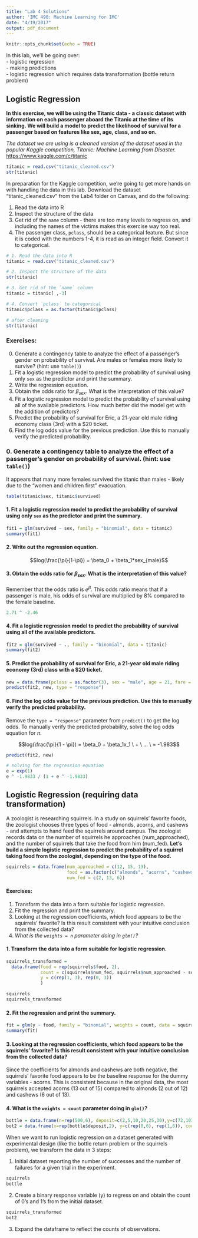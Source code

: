 ```yaml
---
title: "Lab 4 Solutions"
author: 'IMC 490: Machine Learning for IMC'
date: "4/19/2017"
output: pdf_document
---
```


```r
knitr::opts_chunk$set(echo = TRUE)
```

In this lab, we'll be going over:  
  - logistic regression  
  - making predictions  
  - logistic regression which requires data transformation (bottle return problem)

## Logistic Regression

**In this exercise, we will be using the Titanic data - a classic dataset with information on each passenger aboard the Titanic at the time of its sinking. We will build a model to predict the likelihood of survival for a passenger based on features like sex, age, class, and so on.**

*The dataset we are using is a cleaned version of the dataset used in the popular Kaggle competition, Titanic: Machine Learning from Disaster.* [https://www.kaggle.com/c/titanic](https://www.kaggle.com/c/titanic)

```r
titanic = read.csv("titanic_cleaned.csv")
str(titanic)
```

In preparation for the Kaggle competition, we're going to get more hands on with handling the data in this lab. Download the dataset "titanic_cleaned.csv" from the Lab4 folder on Canvas, and do the following:

1. Read the data into R
2. Inspect the structure of the data
3. Get rid of the `name` column - there are too many levels to regress on, and including the names of the victims makes this exercise way too real.
4. The passenger class, `pclass`, should be a categorical feature. But since it is coded with the numbers 1-4, it is read as an integer field. Convert it to categorical.

```r
# 1. Read the data into R
titanic = read.csv("titanic_cleaned.csv")

# 2. Inspect the structure of the data
str(titanic)

# 3. Get rid of the `name` column
titanic = titanic[ ,-3]

# 4. Convert `pclass` to categorical
titanic$pclass = as.factor(titanic$pclass)
```

```r
# after cleaning
str(titanic)
```

\newpage

### Exercises:

0. Generate a contingency table to analyze the effect of a passenger's gender on probability of survival. Are males or females more likely to survive? (hint: use `table()`)
1. Fit a logistic regression model to predict the probability of survival using only `sex` as the predictor and print the summary.
2. Write the regression equation.
3. Obtain the odds ratio for $\beta_{sex}$. What is the interpretation of this value?
4. Fit a logistic regression model to predict the probability of survival using all of the available predictors. How much better did the model get with the addition of predictors?
5. Predict the probability of survival for Eric, a 21-year old male riding economy class (3rd) with a $20 ticket.
6. Find the log odds value for the previous prediction. Use this to manually verify the predicted probability.


### 0. Generate a contingency table to analyze the effect of a passenger's gender on probability of survival. (hint: use `table()`)

It appears that many more females survived the titanic than males - likely due to the "women and children first" evacuation.

```r
table(titanic$sex, titanic$survived)
```

#### 1. Fit a logistic regression model to predict the probability of survival using only `sex` as the predictor and print the summary.
```r
fit1 = glm(survived ~ sex, family = "binomial", data = titanic)
summary(fit1)
```

#### 2. Write out the regression equation.
$$log(\frac{\pi}{1-\pi}) = \beta_0 + \beta_1*sex_{male}$$

#### 3. Obtain the odds ratio for $\beta_{sex}$. What is the interpretation of this value?

Remember that the odds ratio is $e^\beta$. This odds ratio means that if a passenger is male, his odds of survival are multiplied by 8% compared to the female baseline.

```r
2.71 ^ -2.46
```

#### 4. Fit a logistic regression model to predict the probability of survival using all of the available predictors.
```r
fit2 = glm(survived ~ ., family = "binomial", data = titanic)
summary(fit2)
```

#### 5. Predict the probability of survival for Eric, a 21-year old male riding economy (3rd) class with a $20 ticket.
```r
new = data.frame(pclass = as.factor(3), sex = "male", age = 21, fare = 20)
predict(fit2, new, type = "response")
```

#### 6. Find the log odds value for the previous prediction. Use this to manually verify the predicted probability.

Remove the `type = "response"` parameter from `predict()` to get the log odds. To manually verify the predicted probability, solve the log odds equation for $\pi$.

$$log(\frac{\pi}{1 - \pi}) = \beta_0 + \beta_1x_1 \ + \ ... \ =  -1.983$$

```r
predict(fit2, new)

# solving for the regression equation
e = exp(1)
e ^ -1.9833 / (1 + e ^ -1.9833)
```

\newpage

## Logistic Regression (requiring data transformation)

A zoologist is researching squirrels. In a study on squirrels' favorite foods, the zoologist chooses three types of food - almonds, acorns, and cashews - and attempts to hand feed the squirrels around campus. The zoologist records data on the number of squirrels he approaches (num_approached), and the number of squirrels that take the food from him (num_fed). **Let's build a simple logistic regression to predict the probability of a squirrel taking food from the zoologist, depending on the type of the food.**

```r
squirrels = data.frame(num_approached = c(12, 15, 13),
                       food = as.factor(c("almonds", "acorns", "cashews")), 
                       num_fed = c(2, 13, 6))
```

#### Exercises:
1. Transform the data into a form suitable for logistic regression.
2. Fit the regression and print the summary.
3. Looking at the regression coefficients, which food appears to be the squirrels' favorite? Is this result consistent with your intuitive conclusion from the collected data?
4. *What is the `weights = n` parameter doing in `glm()`?*

\newpage

#### 1. Transform the data into a form suitable for logistic regression.

```r
squirrels_transformed =
  data.frame(food = rep(squirrels$food, 2),
             count = c(squirrels$num_fed, squirrels$num_approached - squirrels$num_fed),
             y = c(rep(1, 3), rep(0, 3))
             )

squirrels
squirrels_transformed
```

#### 2. Fit the regression and print the summary.

```r
fit = glm(y ~ food, family = "binomial", weights = count, data = squirrels_transformed)
summary(fit)
```

#### 3. Looking at the regression coefficients, which food appears to be the squirrels' favorite? Is this result consistent with your intuitive conclusion from the collected data?

Since the coefficients for almonds and cashews are both negative, the squirrels' favorite food appears to be the baseline response for the dummy variables - acorns. This is consistent because in the original data, the most squirrels accepted acorns (13 out of 15) compared to almonds (2 out of 12) and cashews (6 out of 13).

\newpage

#### 4. What is the `weights = count` parameter doing in `glm()`?

```r
bottle = data.frame(n=rep(500,6), deposit=c(2,5,10,20,25,30),y=c(72,103,170,296,406,449))
bot2 = data.frame(x=rep(bottle$deposit,2), y=c(rep(0,6), rep(1,6)), count=c(500-bottle$y, bottle$y))
```

When we want to run logistic regression on a dataset generated with experimental design (like the bottle return problem or the squirrels problem), we transform the data in 3 steps:  

1. Initial dataset reporting the number of successes and the number of failures for a given trial in the experiment.
```r
squirrels
bottle
```

2. Create a binary response variable (y) to regress on and obtain the count of 0's and 1's from the initial dataset.
```r
squirrels_transformed
bot2
```

3. Expand the dataframe to reflect the counts of observations.  





















